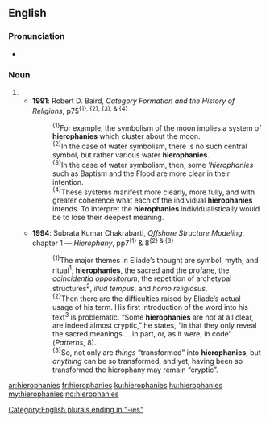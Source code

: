 ==English==

===Pronunciation===
* {{a|RP}} {{IPA|/hɪəˈɹɒfəniːz/|lang=en}}

===Noun===
{{head|en|plural}} {{g|p}}

# {{plural of|hierophany|lang=en}}
#* '''1991''': Robert D. Baird, ''Category Formation and the History of Religions'', p75<sup>{1}, {2}, {3}, & {4}</sup>
#*: <sup>{1}</sup>For example, the symbolism of the moon implies a system of '''hierophanies''' which cluster about the moon.
#*: <sup>{2}</sup>In the case of water symbolism, there is no such central symbol, but rather various water '''hierophanies'''.
#*: <sup>{3}</sup>In the case of water symbolism, then, some '''hierophanies'' such as Baptism and the Flood are more clear in their intention.
#*: <sup>{4}</sup>These systems manifest more clearly, more fully, and with greater coherence what each of the individual '''hierophanies''' intends. To interpret the '''hierophanies''' individualistically would be to lose their deepest meaning.
#* '''1994''': Subrata Kumar Chakrabarti, ''Offshore Structure Modeling'', chapter 1 — ''Hierophany'', pp7<sup>{1}</sup> & 8<sup>{2} & {3}</sup>
#*: <sup>{1}</sup>The major themes in Eliade’s thought are symbol, myth, and ritual<sup>1</sup>, '''hierophanies''', the sacred and the profane, the ''coincidentia oppositorum'', the repetition of archetypal structures<sup>2</sup>, ''illud tempus'', and ''homo religiosus''.
#*: <sup>{2}</sup>Then there are the difficulties raised by Eliade’s actual usage of his term. His first introduction of the word into his text<sup>3</sup> is problematic. “Some '''hierophanies''' are not at all clear, are indeed almost cryptic,” he states, “in that they only reveal the sacred meanings … in part, or, as it were, in code” (''Patterns'', 8).
#*: <sup>{3}</sup>So, not only are ''things'' “transformed” into '''hierophanies''', but ''anything'' can be so transformed, and yet, having been so transformed the hierophany may remain “cryptic”.

[[Category:English plurals ending in "-ies"]]

[[ar:hierophanies]]
[[fr:hierophanies]]
[[ku:hierophanies]]
[[hu:hierophanies]]
[[my:hierophanies]]
[[no:hierophanies]]